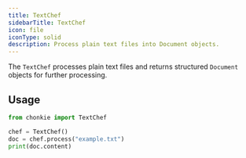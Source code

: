 ```yaml
---
title: TextChef
sidebarTitle: TextChef
icon: file
iconType: solid
description: Process plain text files into Document objects.
---
```


The `TextChef` processes plain text files and returns structured `Document` objects for further processing.

## Usage

```python
from chonkie import TextChef

chef = TextChef()
doc = chef.process("example.txt")
print(doc.content)
```
